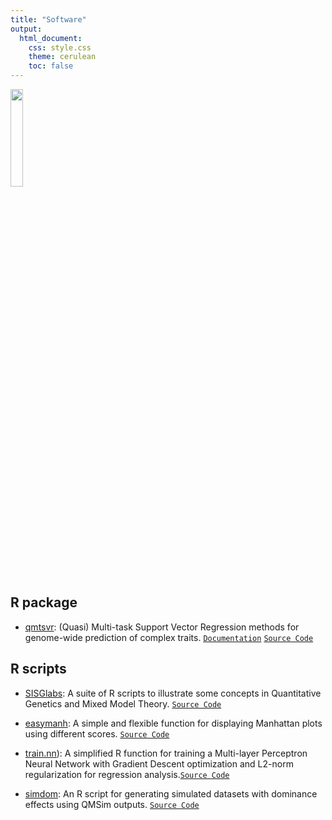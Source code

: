 ---
title: "Software"
output: 
  html_document:
    css: style.css
    theme: cerulean
    toc: false
---

![](software.png){width=20%}  

## R package

* [qmtsvr](): (Quasi) Multi-task Support Vector Regression methods for genome-wide prediction of complex traits. 
[`Documentation`](qmtsvr_doc.html) [`Source Code`](https://github.com/alvesand/qmtsvr)  

## R scripts  

* [SISGlabs](): A suite of R scripts to illustrate some concepts in Quantitative Genetics and Mixed Model Theory. [`Source Code`](https://github.com/alvesand/SISG_Labs_Modules_9_and_12)  

* [easymanh](): A simple and flexible function for displaying Manhattan plots using different scores. [`Source Code`](https://github.com/alvesand/easymanh)     

* [train.nn]()): A simplified R function for training a Multi-layer Perceptron Neural Network with Gradient Descent optimization and L2-norm regularization for regression analysis.[`Source Code`](https://github.com/alvesand/train.nn)     

* [simdom](): An R script for generating simulated datasets with dominance effects using QMSim outputs. [`Source Code`](https://github.com/alvesand/simdom)      
      